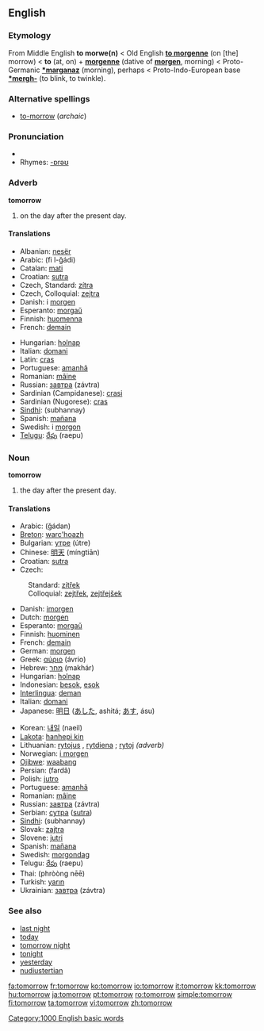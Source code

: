 ==English==
===Etymology===
From Middle English '''to morwe(n)''' < Old English '''[[to morgenne]]''' (on [the] morrow) < '''to''' (at, on) + '''[[morgenne]]''' (dative of '''[[morgen]]''', morning) < Proto-Germanic '''[[*marganaz]]''' (morning), perhaps < Proto-Indo-European base '''[[*mergh-]]''' (to blink, to twinkle).

===Alternative spellings===
*[[to-morrow]] (''archaic'')

===Pronunciation===
*{{audio|en-us-tomorrow.ogg|Audio (US)}}
*Rhymes: [[Rhymes:English:-ɒrəʊ|-ɒrəʊ]]

===Adverb===
'''tomorrow'''

#on the day after the present day.

====Translations====
{{top}}
*Albanian: [[nesër]]
*Arabic: {{ARchar|[[في الغد]]}} (fi l-ğádi)
*Catalan: [[mati]]
*Croatian: [[sutra]]
*Czech, Standard: [[zítra]]
*Czech, Colloquial: [[zejtra]]
*Danish: i [[morgen]]
*Esperanto: [[morgaŭ]]
*Finnish: [[huomenna]]
*French: [[demain]]
{{mid}}
*Hungarian: [[holnap]]
*Italian: [[domani]]
*Latin: [[cras]]
*Portuguese: [[amanhã]]
*Romanian: [[mâine]]
*Russian: [[завтра]] (závtra)
*Sardinian (Campidanese): [[crasi]]
*Sardinian (Nugorese): [[cras]]
*[[Sindhi]]: {{SDchar|[[سُڀاڻي]]}} (subhannay) {{f}}
*Spanish: [[mañana]]
*Swedish: i [[morgon]]
*[[Telugu]]: [[రేపు]] (raepu)
{{bottom}}

===Noun===
'''tomorrow'''

#the day after the present day.

====Translations====
{{top}}
*Arabic: {{ARchar|[[غدا|غَدًا]]}} (ğádan)
*[[Breton]]: [[warc'hoazh]]
*Bulgarian: [[утре]] (útre)
*Chinese: [[明天]] (míngtiān)
*Croatian: [[sutra]]
*Czech:
:Standard: [[zítřek]] {{m}}
:Colloquial: [[zejtřek]], [[zejtřejšek]] {{m}}
*Danish: [[imorgen]]
*Dutch: [[morgen]] {{m}}
*Esperanto: [[morgaŭ]]
*Finnish: [[huominen]]
*French: [[demain]] {{m}}
*German: [[morgen]]
*Greek: [[αύριο]] (ávrio)
*Hebrew: [[מחר]] (makhár)
*Hungarian: [[holnap]]
*Indonesian: [[besok]], [[esok]]
*[[Interlingua]]: [[deman]]
*Italian: [[domani]]
*Japanese: [[明日]] ([[あした]], ashitá; [[あす]], ásu)
{{mid}}
*Korean: [[내일]] (naeil)
*[[Lakota]]: [[hanhepi kin]]
*Lithuanian: [[rytojus]] {{m}}, [[rytdiena]] {{f}}; [[rytoj]] ''(adverb)''
*Norwegian: [[i morgen]]
*[[Ojibwe]]: [[waabang]]
*Persian: {{FAchar|[[فردا]]}} (fardâ)
*Polish: [[jutro]]
*Portuguese: [[amanhã]] {{m}}
*Romanian: [[mâine]] {{n}}
*Russian: [[завтра]] (závtra)
*Serbian: [[сутра]] ([[sutra#Serbian|sutra]])
*[[Sindhi]]: {{SDchar|[[سُڀاڻي]]}} (subhannay) {{f}}
*Slovak: [[zajtra]]
*Slovene: [[jutri]]
*Spanish: [[mañana]] {{f}}
*Swedish: [[morgondag]]
*Telugu: [[రేపు]] (raepu)
*Thai: {{THchar|[[พรุ่งนี้]]}} (phròòng nēē)
*Turkish: [[yarın]]
*Ukrainian: [[завтра]] (závtra)
{{bottom}}

===See also===
*[[last night]]
*[[today]]
*[[tomorrow night]]
*[[tonight]]
*[[yesterday]]
*[[nudiustertian]]

[[Category:1000 English basic words]]

[[fa:tomorrow]]
[[fr:tomorrow]]
[[ko:tomorrow]]
[[io:tomorrow]]
[[it:tomorrow]]
[[kk:tomorrow]]
[[hu:tomorrow]]
[[ja:tomorrow]]
[[pt:tomorrow]]
[[ro:tomorrow]]
[[simple:tomorrow]]
[[fi:tomorrow]]
[[ta:tomorrow]]
[[vi:tomorrow]]
[[zh:tomorrow]]